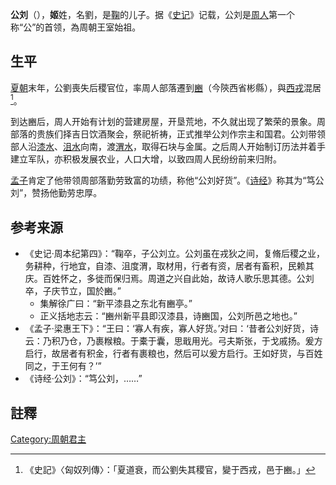 '''公刘'''（{{bd|？||？||catIdx=J姬}}），'''姬'''姓，名劉，是[[鞠|鞠]]的儿子。据《[[史记|史记]]》记载，公刘是[[周人|周人]]第一个称“公”的首领，為周朝王室始祖。

==生平==

[[夏朝|夏朝]]末年，公劉喪失后稷官位，率周人部落遷到[[豳|豳]]（今陝西省彬縣），與[[西戎|西戎]]混居<ref>《史記》〈匈奴列傳〉：「夏道衰，而公劉失其稷官，變于西戎，邑于豳。」</ref>。

到达豳后，周人开始有计划的营建房屋，开垦荒地，不久就出现了繁荣的景象。周部落的贵族们择吉日饮酒聚会，祭祀祈祷，正式推举公刘作宗主和国君。公刘带领部人沿[[漆水|漆水]]、[[沮水_(汉水)|沮水]]向南，渡[[渭水|渭水]]，取得石块与金属。之后周人开始制订历法并着手建立军队，亦积极发展农业，人口大增，以致四周人民纷纷前来归附。

[[孟子|孟子]]肯定了他带领周部落勤劳致富的功绩，称他“公刘好货”。《[[诗经|诗经]]》称其为“笃公刘”，赞扬他勤劳忠厚。

== 参考来源 ==
* 《史记·周本纪第四》：“鞠卒，子公刘立。公刘虽在戎狄之间，复脩后稷之业，务耕种，行地宜，自漆、沮度渭，取材用，行者有资，居者有畜积，民赖其庆。百姓怀之，多徙而保归焉。周道之兴自此始，故诗人歌乐思其德。公刘卒，子庆节立，国於豳。”
** 集解徐广曰：“新平漆县之东北有豳亭。”
** 正义括地志云：“豳州新平县即汉漆县，诗豳国，公刘所邑之地也。”
* 《孟子·梁惠王下》：“王曰：‘寡人有疾，寡人好货。’对曰：‘昔者公刘好货，诗云：乃积乃仓，乃裹糇粮。于橐于囊，思戢用光。弓夫斯张，于戈戚扬。爰方启行，故居者有积金，行者有裹粮也，然后可以爰方启行。王如好货，与百姓同之，于王何有？’”
* 《诗经·公刘》：“笃公刘，……”

==註釋==
{{reflist}}
{{中国皇帝|[[鞠|鞠]]|[[庆节|庆节]]|[[周朝君主列表#西伯|周部落首領]]|}}
{{周朝王室}}

[[Category:周朝君主|Category:周朝君主]]